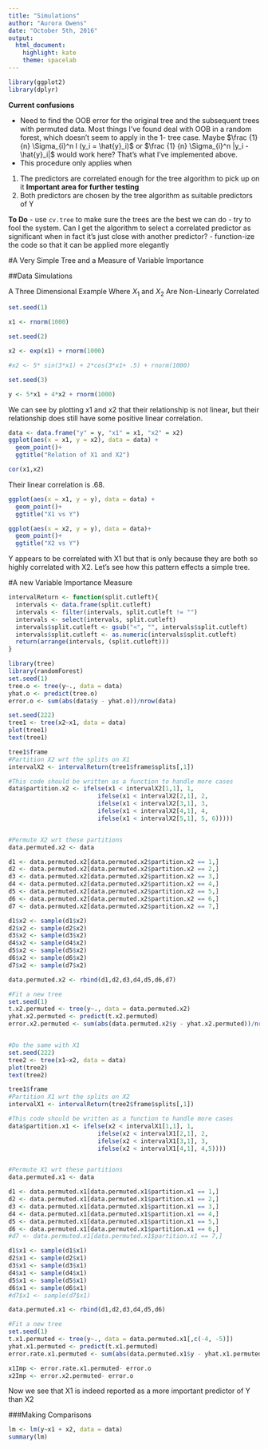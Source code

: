 ```yaml
---
title: "Simulations"
author: "Aurora Owens"
date: "October 5th, 2016"
output:
  html_document:
    highlight: kate
    theme: spacelab
---
```


```r
library(ggplot2)
library(dplyr)
```
 
**Current confusions**

- Need to find the OOB error for the original tree and the subsequent trees with permuted data. Most things I've found deal with OOB in a random forest, which doesn't seem to apply in the 1- tree case. Maybe $\frac {1} {n} \Sigma_{i}^n I (y_i = \hat{y}_i)$ or $\frac {1} {n} \Sigma_{i}^n |y_i - \hat{y}_i|$ would work here? That's what I've implemented above. 
- This procedure only applies when
 (1) The predictors are correlated enough for the tree algorithm to pick up on it **Important area for further testing**
 (2) Both predictors are chosen by the tree algorithm as suitable predictors of Y
 
 **To Do**
- use `cv.tree` to make sure the trees are the best we can do
- try to fool the system. Can I get the algorithm to select a correlated predictor as significant when in fact it's just close with another predictor?
- function-ize the code so that it can be applied more elegantly

#A Very Simple Tree and a Measure of Variable Importance

##Data Simulations

A Three Dimensional Example Where $X_1$ and $X_2$ Are Non-Linearly Correlated

```r

set.seed(1)

x1 <- rnorm(1000)

set.seed(2)

x2 <- exp(x1) + rnorm(1000)

#x2 <- 5* sin(3*x1) + 2*cos(3*x1+ .5) + rnorm(1000)

set.seed(3)

y <- 5*x1 + 4*x2 + rnorm(1000)
```

We can see by plotting x1 and x2 that their relationship is not linear, but their relationship does still have some positive linear correlation. 

```r
data <- data.frame("y" = y, "x1" = x1, "x2" = x2)
ggplot(aes(x = x1, y = x2), data = data) + 
  geom_point()+ 
  ggtitle("Relation of X1 and X2")

cor(x1,x2)
```


Their linear correlation is .68. 

```r
ggplot(aes(x = x1, y = y), data = data) +
  geom_point()+
  ggtitle("X1 vs Y")

ggplot(aes(x = x2, y = y), data = data)+
  geom_point()+
  ggtitle("X2 vs Y")
```

Y appears to be correlated with X1 but that is only because they are both so highly correlated with X2. Let's see how this pattern effects a simple tree. 

#A new Variable Importance Measure

```r
intervalReturn <- function(split.cutleft){ 
  intervals <- data.frame(split.cutleft)
  intervals <- filter(intervals, split.cutleft != "")
  intervals <- select(intervals, split.cutleft)
  intervals$split.cutleft <- gsub("<", "", intervals$split.cutleft)
  intervals$split.cutleft <- as.numeric(intervals$split.cutleft)
  return(arrange(intervals, (split.cutleft)))
}
```


```r
library(tree)
library(randomForest)
set.seed(1)
tree.o <- tree(y~., data = data)
yhat.o <- predict(tree.o)
error.o <- sum(abs(data$y - yhat.o))/nrow(data)

set.seed(222)
tree1 <- tree(x2~x1, data = data)
plot(tree1)
text(tree1)

tree1$frame
#Partition X2 wrt the splits on X1
intervalX2 <- intervalReturn(tree1$frame$splits[,1])

#This code should be written as a function to handle more cases 
data$partition.x2 <- ifelse(x1 < intervalX2[1,1], 1, 
                         ifelse(x1 < intervalX2[2,1], 2, 
                         ifelse(x1 < intervalX2[3,1], 3,
                         ifelse(x1 < intervalX2[4,1], 4,
                         ifelse(x1 < intervalX2[5,1], 5, 6)))))


#Permute X2 wrt these partitions
data.permuted.x2 <- data

d1 <- data.permuted.x2[data.permuted.x2$partition.x2 == 1,] 
d2 <- data.permuted.x2[data.permuted.x2$partition.x2 == 2,] 
d3 <- data.permuted.x2[data.permuted.x2$partition.x2 == 3,] 
d4 <- data.permuted.x2[data.permuted.x2$partition.x2 == 4,] 
d5 <- data.permuted.x2[data.permuted.x2$partition.x2 == 5,] 
d6 <- data.permuted.x2[data.permuted.x2$partition.x2 == 6,] 
d7 <- data.permuted.x2[data.permuted.x2$partition.x2 == 7,]

d1$x2 <- sample(d1$x2)
d2$x2 <- sample(d2$x2)
d3$x2 <- sample(d3$x2)
d4$x2 <- sample(d4$x2)
d5$x2 <- sample(d5$x2)
d6$x2 <- sample(d6$x2)
d7$x2 <- sample(d7$x2)

data.permuted.x2 <- rbind(d1,d2,d3,d4,d5,d6,d7)

#Fit a new tree
set.seed(1)
t.x2.permuted <- tree(y~., data = data.permuted.x2)
yhat.x2.permuted <- predict(t.x2.permuted)
error.x2.permuted <- sum(abs(data.permuted.x2$y - yhat.x2.permuted))/nrow(data.permuted.x2)


#Do the same with X1
set.seed(222)
tree2 <- tree(x1~x2, data = data)
plot(tree2)
text(tree2)

tree1$frame
#Partition X1 wrt the splits on X2
intervalX1 <- intervalReturn(tree2$frame$splits[,1])

#This code should be written as a function to handle more cases 
data$partition.x1 <- ifelse(x2 < intervalX1[1,1], 1, 
                         ifelse(x2 < intervalX1[2,1], 2, 
                         ifelse(x2 < intervalX1[3,1], 3,
                         ifelse(x2 < intervalX1[4,1], 4,5))))


#Permute X1 wrt these partitions
data.permuted.x1 <- data

d1 <- data.permuted.x1[data.permuted.x1$partition.x1 == 1,] 
d2 <- data.permuted.x1[data.permuted.x1$partition.x1 == 2,] 
d3 <- data.permuted.x1[data.permuted.x1$partition.x1 == 3,] 
d4 <- data.permuted.x1[data.permuted.x1$partition.x1 == 4,] 
d5 <- data.permuted.x1[data.permuted.x1$partition.x1 == 5,] 
d6 <- data.permuted.x1[data.permuted.x1$partition.x1 == 6,] 
#d7 <- data.permuted.x1[data.permuted.x1$partition.x1 == 7,]

d1$x1 <- sample(d1$x1)
d2$x1 <- sample(d2$x1)
d3$x1 <- sample(d3$x1)
d4$x1 <- sample(d4$x1)
d5$x1 <- sample(d5$x1)
d6$x1 <- sample(d6$x1)
#d7$x1 <- sample(d7$x1)

data.permuted.x1 <- rbind(d1,d2,d3,d4,d5,d6)

#Fit a new tree
set.seed(1)
t.x1.permuted <- tree(y~., data = data.permuted.x1[,c(-4, -5)])
yhat.x1.permuted <- predict(t.x1.permuted)
error.rate.x1.permuted <- sum(abs(data.permuted.x1$y - yhat.x1.permuted))/nrow(data.permuted.x1)

```

```r
x1Imp <- error.rate.x1.permuted- error.o  
x2Imp <- error.x2.permuted- error.o  
```

Now we see that X1 is indeed reported as a more important predictor of Y than X2

###Making Comparisons 

```r
lm <- lm(y~x1 + x2, data = data)
summary(lm)
```


